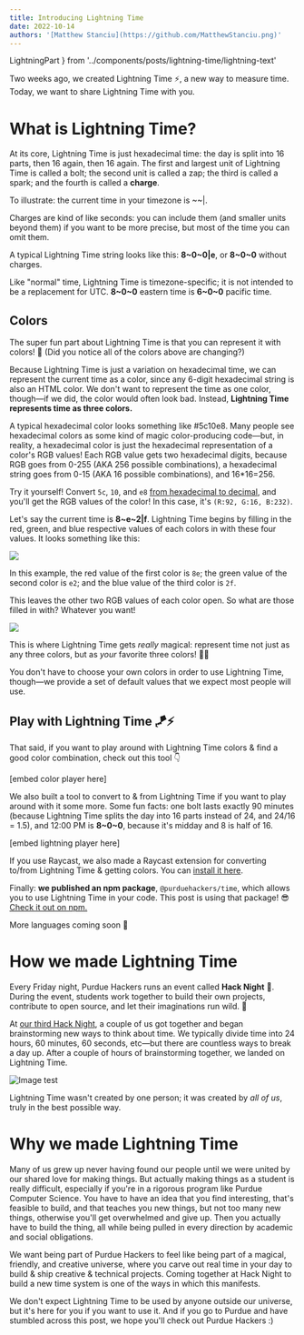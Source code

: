 ```yaml
---
title: Introducing Lightning Time
date: 2022-10-14
authors: '[Matthew Stanciu](https://github.com/MatthewStanciu.png)'
---
```


  LightningPart
} from '../components/posts/lightning-time/lightning-text'

<LightningTimeProvider>

<Clock />

Two weeks ago, we created <span className="font-bold lightning-gradient">Lightning Time</span> ⚡️, a new way to measure time. Today, we want to share Lightning Time with you.

# What is Lightning Time?

At its core, Lightning Time is just hexadecimal time: the day is split into 16 parts, then 16 again, then 16 again. The first and largest
unit of Lightning Time is called a <span className="bolt">bolt</span>; the second unit is called a <span className="zap">zap</span>; the third is called a <span className="spark">spark</span>; and the fourth is
called a **charge**.

To illustrate: the current time in your timezone is <span className="font-mono"><LightningText part={LightningPart.Bolt} />~<LightningText
  part={LightningPart.Zap}
/>~<LightningText part={LightningPart.Spark} />|<LightningText
  part={LightningPart.Charge}
/></span>.

Charges are kind of like seconds: you can include them (and smaller units beyond them) if you want to be more precise, but most of the time you can omit them.

A typical Lightning Time string looks like this: **8~0~0|e**, or **8~0~0** without charges.

Like "normal" time, Lightning Time is timezone-specific; it is not intended to be a replacement for UTC. **8~0~0** eastern time is **6~0~0** pacific time.

## Colors

The super fun part about Lightning Time is that you can represent it with colors! 🌈 (Did you notice all of the colors above are changing?)

Because Lightning Time is just a variation on hexadecimal time, we can represent the current time as a color,
since any 6-digit hexadecimal string is also an HTML color. We don't want to represent the time as one color, though—if we did,
the color would often look bad. Instead, **Lightning Time represents time as three colors.**

A typical hexadecimal color looks something like <span className="font-bold color-demo">#5c10e8</span>. Many people see hexadecimal colors as some kind of magic color-producing code—but,
in reality, a hexadecimal color is just the hexadecimal representation of a color's RGB values! Each RGB value gets two hexadecimal digits,
because RGB goes from 0-255 (AKA 256 possible combinations), a hexadecimal string goes from 0-15 (AKA 16 possible combinations),
and 16\*16=256.

Try it yourself! Convert `5c`, `10`, and `e8` [from hexadecimal to decimal](https://www.rapidtables.com/convert/number/hex-to-decimal.html), and you'll get the RGB values of the color! In this case,
it's `(R:92, G:16, B:232)`.

Let's say the current time is **8~e~2|f**. Lightning Time begins by filling in the red, green, and blue respective values of
each colors in with these four values. It looks something like this:

![](/posts/lightning-time/colors-unfilled.jpg)

In this example, the red value of the first color is `8e`; the green value of the second color is `e2`; and the blue value
of the third color is `2f`.

This leaves the other two RGB values of each color open. So what are those filled in with? Whatever you want!

![](/posts/lightning-time/colors-filled.jpg)

This is where Lightning Time gets _really_ magical: represent time not just as any three colors, but as _your_ favorite three colors! 🤯✨

You don't have to choose your own colors in order to use Lightning Time, though—we provide a set of default values that we expect
most people will use.

## Play with Lightning Time 🪁⚡️

That said, if you want to play around with Lightning Time colors & find a good color combination, check out
this tool 👇

\[embed color player here\]

We also built a tool to convert to & from Lightning Time if you want to play around with it some more.
Some fun facts: one bolt lasts exactly 90 minutes (because Lightning Time splits the day into 16 parts instead of 24, and 24/16 = 1.5),
and 12:00 PM is **8~0~0**, because it's midday and 8 is half of 16.

\[embed lightning player here\]

If you use Raycast, we also made a Raycast extension for converting to/from Lightning Time &
getting colors. You can [install it here](https://github.com/MatthewStanciu/raycast-lightning-time).

Finally: **we published an npm package**, `@purduehackers/time`, which allows you to use Lightning Time in your code.
This post is using that package! 😎 [Check it out on npm.](https://www.npmjs.com/package/@purduehackers/time)

More languages coming soon 👀

# How we made Lightning Time

Every Friday night, Purdue Hackers runs an event called **Hack Night** 🌙.
During the event, students work together to build their own projects, contribute to open source, and let their imaginations run wild. 🧠

At [our third Hack Night](https://events.purduehackers.com/hack-night-03), a couple of us got together and began brainstorming
new ways to think about time. We typically divide time into 24 hours, 60 minutes, 60 seconds, etc—but there are countless ways
to break a day up. After a couple of hours of brainstorming together, we landed on Lightning Time.

![Image test](/posts/lightning-time/hack-night-brainstorming.jpeg)

Lightning Time wasn't created by one person; it was created by _all of us_, truly in the best possible way.

# Why we made Lightning Time

Many of us grew up never having found our people until we were united by our shared love for making things. But actually making
things as a student is really difficult, especially if you're in a rigorous program like Purdue Computer Science.
You have to have an idea that you find interesting, that's feasible to build, and that teaches you new things, but not too many
new things, otherwise you'll get overwhelmed and give up. Then you actually have to build the thing, all while
being pulled in every direction by academic and social obligations.

We want being part of Purdue Hackers to feel like being part of a magical, friendly, and creative universe, where you carve out
real time in your day to build & ship creative & technical projects. Coming together at Hack Night to build a new time system is one of the ways
in which this manifests.

We don't expect Lightning Time to be used by anyone outside our universe, but it's here for you if you want to use it.
And if you go to Purdue and have stumbled across this post, we hope you'll check out Purdue Hackers :)

</LightningTimeProvider>
